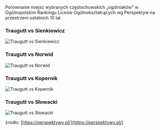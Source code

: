 Porównanie miejsc wybranych częstochowskich „ogólniaków” w Ogólnopolskim Rankingu Liceów Ogólnokształcących wg Perspektyw na przestrzeni ostatnich 10 lat


### Traugutt vs Sienkiewicz



![Traugutt vs Sienkiewicz](/doc/trg_vs_sienk_Perspektywy.png)
 

### Traugutt vs Norwid



 
![Traugutt vs Norwid](/doc/trg_vs_nor_Perspektywy.png)

### Traugutt vs Kopernik



![Traugutt vs Kopernik](/doc/trg_vs_kop_Perspektywy.png)
 

### Traugutt vs Słowacki

![Traugutt vs Słowacki](/doc/trg_vs_slow_Perspektywy.png)

 

źródło: [https://perspektywy.pl/](https://perspektywy.pl/)